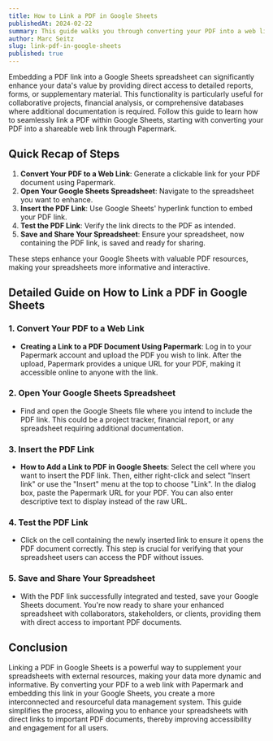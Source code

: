 ```yaml
---
title: How to Link a PDF in Google Sheets
publishedAt: 2024-02-22
summary: This guide walks you through converting your PDF into a web link using Papermark and demonstrates how to integrate this link into your Google Sheets for enhanced data presentation and accessibility.
author: Marc Seitz
slug: link-pdf-in-google-sheets
published: true
---
```


Embedding a PDF link into a Google Sheets spreadsheet can significantly enhance your data's value by providing direct access to detailed reports, forms, or supplementary material. This functionality is particularly useful for collaborative projects, financial analysis, or comprehensive databases where additional documentation is required. Follow this guide to learn how to seamlessly link a PDF within Google Sheets, starting with converting your PDF into a shareable web link through Papermark.

## Quick Recap of Steps

1. **Convert Your PDF to a Web Link**: Generate a clickable link for your PDF document using Papermark.
2. **Open Your Google Sheets Spreadsheet**: Navigate to the spreadsheet you want to enhance.
3. **Insert the PDF Link**: Use Google Sheets' hyperlink function to embed your PDF link.
4. **Test the PDF Link**: Verify the link directs to the PDF as intended.
5. **Save and Share Your Spreadsheet**: Ensure your spreadsheet, now containing the PDF link, is saved and ready for sharing.

These steps enhance your Google Sheets with valuable PDF resources, making your spreadsheets more informative and interactive.

## Detailed Guide on How to Link a PDF in Google Sheets

### 1. Convert Your PDF to a Web Link

- **Creating a Link to a PDF Document Using Papermark**: Log in to your Papermark account and upload the PDF you wish to link. After the upload, Papermark provides a unique URL for your PDF, making it accessible online to anyone with the link.

### 2. Open Your Google Sheets Spreadsheet

- Find and open the Google Sheets file where you intend to include the PDF link. This could be a project tracker, financial report, or any spreadsheet requiring additional documentation.

### 3. Insert the PDF Link

- **How to Add a Link to PDF in Google Sheets**: Select the cell where you want to insert the PDF link. Then, either right-click and select "Insert link" or use the "Insert" menu at the top to choose "Link". In the dialog box, paste the Papermark URL for your PDF. You can also enter descriptive text to display instead of the raw URL.

### 4. Test the PDF Link

- Click on the cell containing the newly inserted link to ensure it opens the PDF document correctly. This step is crucial for verifying that your spreadsheet users can access the PDF without issues.

### 5. Save and Share Your Spreadsheet

- With the PDF link successfully integrated and tested, save your Google Sheets document. You're now ready to share your enhanced spreadsheet with collaborators, stakeholders, or clients, providing them with direct access to important PDF documents.

## Conclusion

Linking a PDF in Google Sheets is a powerful way to supplement your spreadsheets with external resources, making your data more dynamic and informative. By converting your PDF to a web link with Papermark and embedding this link in your Google Sheets, you create a more interconnected and resourceful data management system. This guide simplifies the process, allowing you to enhance your spreadsheets with direct links to important PDF documents, thereby improving accessibility and engagement for all users.
